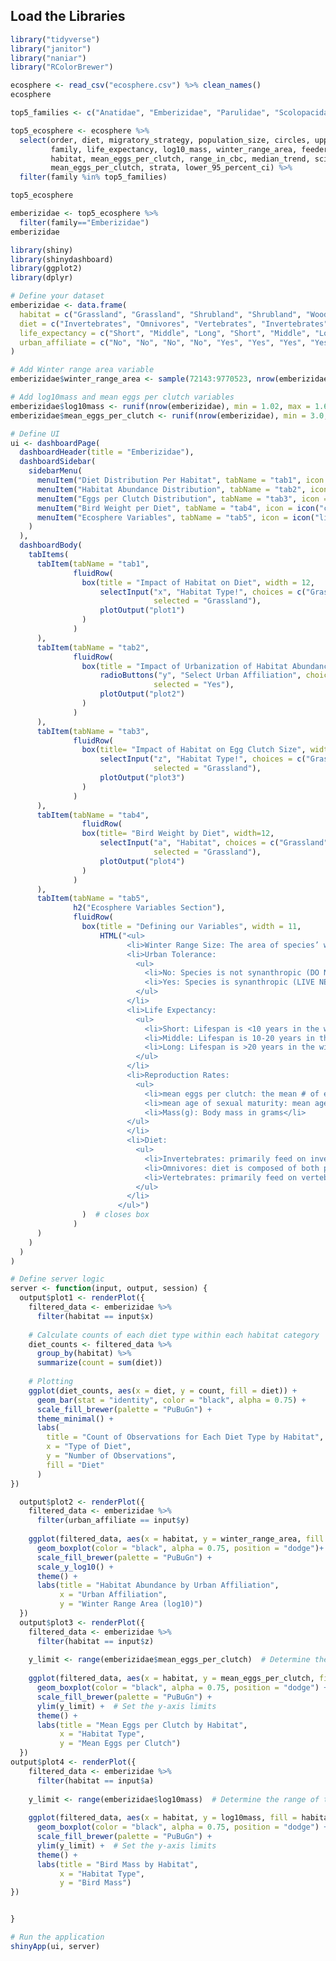 ## Load the Libraries
```r
library("tidyverse")
library("janitor")
library("naniar")
library("RColorBrewer")
```


```r
ecosphere <- read_csv("ecosphere.csv") %>% clean_names() 
ecosphere
```

```r
top5_families <- c("Anatidae", "Emberizidae", "Parulidae", "Scolopacidae", "Tyrannidae")

top5_ecosphere <- ecosphere %>%
  select(order, diet, migratory_strategy, population_size, circles, upper_95_percent_ci, 
         family, life_expectancy, log10_mass, winter_range_area, feeder_bird, common_name, 
         habitat, mean_eggs_per_clutch, range_in_cbc, median_trend, scientific_name, urban_affiliate, 
         mean_eggs_per_clutch, strata, lower_95_percent_ci) %>%
  filter(family %in% top5_families)

top5_ecosphere
```

```r
emberizidae <- top5_ecosphere %>% 
  filter(family=="Emberizidae")
emberizidae
```




```r
library(shiny)
library(shinydashboard)
library(ggplot2)
library(dplyr)

# Define your dataset
emberizidae <- data.frame(
  habitat = c("Grassland", "Grassland", "Shrubland", "Shrubland", "Woodland", "Woodland", "Wetland", "Wetland"),
  diet = c("Invertebrates", "Omnivores", "Vertebrates", "Invertebrates", "Omnivores", "Vertebrates", "Invertebrates", "Omnivores"),
  life_expectancy = c("Short", "Middle", "Long", "Short", "Middle", "Long", "Short", "Middle"),
  urban_affiliate = c("No", "No", "No", "No", "Yes", "Yes", "Yes", "Yes")
)

# Add Winter range area variable
emberizidae$winter_range_area <- sample(72143:9770523, nrow(emberizidae), replace = TRUE)

# Add log10mass and mean eggs per clutch variables
emberizidae$log10mass <- runif(nrow(emberizidae), min = 1.02, max = 1.69)
emberizidae$mean_eggs_per_clutch <- runif(nrow(emberizidae), min = 3.0, max = 5.0)

# Define UI
ui <- dashboardPage(
  dashboardHeader(title = "Emberizidae"),
  dashboardSidebar(
    sidebarMenu(
      menuItem("Diet Distribution Per Habitat", tabName = "tab1", icon = icon("chart-bar")),
      menuItem("Habitat Abundance Distribution", tabName = "tab2", icon = icon("chart-bar")),
      menuItem("Eggs per Clutch Distribution", tabName = "tab3", icon = icon("chart-bar")),
      menuItem("Bird Weight per Diet", tabName = "tab4", icon = icon("chart-bar")),
      menuItem("Ecosphere Variables", tabName = "tab5", icon = icon("list"))
    )
  ),
  dashboardBody(
    tabItems(
      tabItem(tabName = "tab1",
              fluidRow(
                box(title = "Impact of Habitat on Diet", width = 12,
                    selectInput("x", "Habitat Type!", choices = c("Grassland", "Shrubland", "Woodland", "Wetland"),
                                selected = "Grassland"),
                    plotOutput("plot1")
                )
              )
      ),
      tabItem(tabName = "tab2",
              fluidRow(
                box(title = "Impact of Urbanization of Habitat Abundance", width = 12,
                    radioButtons("y", "Select Urban Affiliation", choices = c("Yes", "No"),
                                selected = "Yes"),
                    plotOutput("plot2")
                )
              )
      ),
      tabItem(tabName = "tab3",
              fluidRow(
                box(title= "Impact of Habitat on Egg Clutch Size", width=12,
                    selectInput("z", "Habitat Type!", choices = c("Grassland", "Shrubland", "Woodland", "Wetland"),
                                selected = "Grassland"),
                    plotOutput("plot3")
                )
              )
      ),
      tabItem(tabName = "tab4",
                fluidRow(
                box(title= "Bird Weight by Diet", width=12,
                    selectInput("a", "Habitat", choices = c("Grassland", "Shrubland", "Woodland", "Wetland"),
                                selected = "Grassland"),
                    plotOutput("plot4")
                )
              )
      ),
      tabItem(tabName = "tab5",
              h2("Ecosphere Variables Section"),
              fluidRow(
                box(title = "Defining our Variables", width = 11,
                    HTML("<ul>
                          <li>Winter Range Size: The area of species’ winter range (in square kilometers)</li>
                          <li>Urban Tolerance:
                            <ul>
                              <li>No: Species is not synanthropic (DO NOT LIVE NEAR HUMANS)</li>
                              <li>Yes: Species is synanthropic (LIVE NEAR HUMANS)</li>
                            </ul>
                          </li>
                          <li>Life Expectancy: 
                            <ul>
                              <li>Short: Lifespan is <10 years in the wild</li>
                              <li>Middle: Lifespan is 10-20 years in the wild</li>
                              <li>Long: Lifespan is >20 years in the wild</li>
                            </ul>
                          </li>
                          <li>Reproduction Rates: 
                            <ul>
                              <li>mean eggs per clutch: the mean # of eggs laid per clutch</li>
                              <li>mean age of sexual maturity: mean age at which the species becomes sexually mature</li>
                              <li>Mass(g): Body mass in grams</li>
                          </ul>
                          </li>
                          <li>Diet: 
                            <ul>
                              <li>Invertebrates: primarily feed on invertebrates ex: insects</li>
                              <li>Omnivores: diet is composed of both plants and animal matter</li>
                              <li>Vertebrates: primarily feed on vertebrates by hunting or scavenging</li>
                            </ul>
                          </li>
                        </ul>")
                )  # closes box
              )
      )
    )
  )
)

# Define server logic
server <- function(input, output, session) {
  output$plot1 <- renderPlot({
    filtered_data <- emberizidae %>%
      filter(habitat == input$x)
    
    # Calculate counts of each diet type within each habitat category
    diet_counts <- filtered_data %>%
      group_by(habitat) %>%
      summarize(count = sum(diet))
    
    # Plotting
    ggplot(diet_counts, aes(x = diet, y = count, fill = diet)) +
      geom_bar(stat = "identity", color = "black", alpha = 0.75) +
      scale_fill_brewer(palette = "PuBuGn") +
      theme_minimal() +
      labs(
        title = "Count of Observations for Each Diet Type by Habitat",
        x = "Type of Diet",
        y = "Number of Observations",
        fill = "Diet"
      )
})

  output$plot2 <- renderPlot({
    filtered_data <- emberizidae %>%
      filter(urban_affiliate == input$y)
    
    ggplot(filtered_data, aes(x = habitat, y = winter_range_area, fill = habitat)) + 
      geom_boxplot(color = "black", alpha = 0.75, position = "dodge")+
      scale_fill_brewer(palette = "PuBuGn") +
      scale_y_log10() +
      theme() +
      labs(title = "Habitat Abundance by Urban Affiliation", 
           x = "Urban Affiliation",
           y = "Winter Range Area (log10)")
  })
  output$plot3 <- renderPlot({
    filtered_data <- emberizidae %>%
      filter(habitat == input$z)
    
    y_limit <- range(emberizidae$mean_eggs_per_clutch)  # Determine the range of the data
    
    ggplot(filtered_data, aes(x = habitat, y = mean_eggs_per_clutch, fill = habitat)) +
      geom_boxplot(color = "black", alpha = 0.75, position = "dodge") +
      scale_fill_brewer(palette = "PuBuGn") +
      ylim(y_limit) +  # Set the y-axis limits
      theme() +
      labs(title = "Mean Eggs per Clutch by Habitat", 
           x = "Habitat Type",
           y = "Mean Eggs per Clutch")
  })
output$plot4 <- renderPlot({
    filtered_data <- emberizidae %>%
      filter(habitat == input$a)
    
    y_limit <- range(emberizidae$log10mass)  # Determine the range of the data
    
    ggplot(filtered_data, aes(x = habitat, y = log10mass, fill = habitat)) +
      geom_boxplot(color = "black", alpha = 0.75, position = "dodge") +
      scale_fill_brewer(palette = "PuBuGn") +
      ylim(y_limit) +  # Set the y-axis limits
      theme() +
      labs(title = "Bird Mass by Habitat", 
           x = "Habitat Type",
           y = "Bird Mass")
})


}

# Run the application
shinyApp(ui, server)
```

